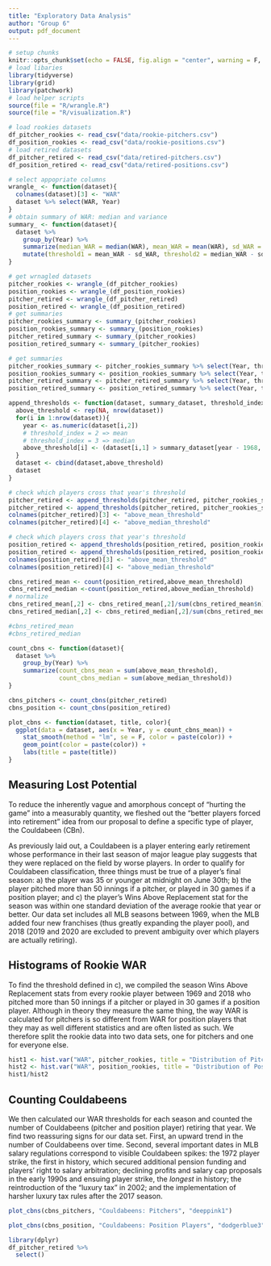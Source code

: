 ```yaml
---
title: "Exploratory Data Analysis"
author: "Group 6"
output: pdf_document
---
```


```r
# setup chunks
knitr::opts_chunk$set(echo = FALSE, fig.align = "center", warning = F, message = F)
# load libaries
library(tidyverse)
library(grid)
library(patchwork)
# load helper scripts
source(file = "R/wrangle.R")
source(file = "R/visualization.R")
```

```r
# load rookies datasets
df_pitcher_rookies <- read_csv("data/rookie-pitchers.csv")
df_position_rookies <- read_csv("data/rookie-positions.csv")
# load retired datasets
df_pitcher_retired <- read_csv("data/retired-pitchers.csv")
df_position_retired <- read_csv("data/retired-positions.csv")
```

```r
# select appopriate columns
wrangle_ <- function(dataset){
  colnames(dataset)[3] <- "WAR"
  dataset %>% select(WAR, Year)
}
# obtain summary of WAR: median and variance
summary_ <- function(dataset){
  dataset %>% 
    group_by(Year) %>%
    summarize(median_WAR = median(WAR), mean_WAR = mean(WAR), sd_WAR = sqrt(var(WAR))) %>%
    mutate(threshold1 = mean_WAR - sd_WAR, threshold2 = median_WAR - sd_WAR)
}
```

```r
# get wrnagled datasets
pitcher_rookies <- wrangle_(df_pitcher_rookies)
position_rookies <- wrangle_(df_position_rookies)
pitcher_retired <- wrangle_(df_pitcher_retired)
position_retired <- wrangle_(df_position_retired)
# get summaries
pitcher_rookies_summary <- summary_(pitcher_rookies)
position_rookies_summary <- summary_(position_rookies)
pitcher_retired_summary <- summary_(pitcher_rookies)
position_retired_summary <- summary_(pitcher_rookies)
```

```r
# get summaries
pitcher_rookies_summary <- pitcher_rookies_summary %>% select(Year, threshold1, threshold2)
position_rookies_summary <- position_rookies_summary %>% select(Year, threshold1, threshold2)
pitcher_retired_summary <- pitcher_retired_summary %>% select(Year, threshold1, threshold2)
position_retired_summary <- position_retired_summary %>% select(Year, threshold1, threshold2)
```


```r
append_thresholds <- function(dataset, summary_dataset, threshold_index){
  above_threshold <- rep(NA, nrow(dataset))
  for(i in 1:nrow(dataset)){
    year <- as.numeric(dataset[i,2])
    # threshold_index = 2 => mean
    # threshold_index = 3 => median
    above_threshold[i] <- (dataset[i,1] > summary_dataset[year - 1968, threshold_index])
  }
  dataset <- cbind(dataset,above_threshold)
  dataset
}
```

```r
# check which players cross that year's threshold
pitcher_retired <- append_thresholds(pitcher_retired, pitcher_rookies_summary, 2)
pitcher_retired <- append_thresholds(pitcher_retired, pitcher_rookies_summary, 3)
colnames(pitcher_retired)[3] <- "above_mean_threshold"
colnames(pitcher_retired)[4] <- "above_median_threshold"
```

```r
# check which players cross that year's threshold
position_retired <- append_thresholds(position_retired, position_rookies_summary, 2)
position_retired <- append_thresholds(position_retired, position_rookies_summary, 3)
colnames(position_retired)[3] <- "above_mean_threshold"
colnames(position_retired)[4] <- "above_median_threshold"
```

```r
cbns_retired_mean <- count(position_retired,above_mean_threshold)
cbns_retired_median <-count(position_retired,above_median_threshold)
# normalize
cbns_retired_mean[,2] <- cbns_retired_mean[,2]/sum(cbns_retired_mean$n)
cbns_retired_median[,2] <- cbns_retired_median[,2]/sum(cbns_retired_median$n)
```

```r
#cbns_retired_mean
#cbns_retired_median
```

```r
count_cbns <- function(dataset){
  dataset %>% 
    group_by(Year) %>%
    summarize(count_cbns_mean = sum(above_mean_threshold), 
              count_cbns_median = sum(above_median_threshold))
}
```

```r
cbns_pitchers <- count_cbns(pitcher_retired)
cbns_position <- count_cbns(position_retired)
```

```r
plot_cbns <- function(dataset, title, color){
  ggplot(data = dataset, aes(x = Year, y = count_cbns_mean)) + 
    stat_smooth(method = "lm", se = F, color = paste(color)) +
    geom_point(color = paste(color)) +
    labs(title = paste(title))
}
```

## Measuring Lost Potential

To reduce the inherently vague and amorphous concept of "hurting the game" into a measurably quantity, we fleshed out the "better players forced into retirement" idea from our proposal to define a specific type of player, the Couldabeen (CBn).

As previously laid out, a Couldabeen is a player entering early retirement whose performance in their last season of major league play suggests that they were replaced on the field by worse players. In order to qualify for Couldabeen classification, three things must be true of a player's final season: a) the player was 35 or younger at midnight on June 30th; b) the player pitched more than 50 innings if a pitcher, or played in 30 games if a position player; and c) the player's Wins Above Replacement stat for the season was within one standard deviation of the average rookie that year or better. Our data set includes all MLB seasons between 1969, when the MLB added four new franchises (thus greatly expanding the player pool), and 2018 (2019 and 2020 are excluded to prevent ambiguity over which players are actually retiring).

## Histograms of Rookie WAR

To find the threshold defined in c), we compiled the season Wins Above Replacement stats from every rookie player between 1969 and 2018 who pitched more than 50 innings if a pitcher or played in 30 games if a position player. Although in theory they measure the same thing, the way WAR is calculated for pitchers is so different from WAR for position players that they may as well different statistics and are often listed as such. We therefore split the rookie data into two data sets, one for pitchers and one for everyone else.

```r
hist1 <- hist.var("WAR", pitcher_rookies, title = "Distribution of Pitcher WAR in Rookie Season Between 1969 and 2018")
hist2 <- hist.var("WAR", position_rookies, title = "Distribution of Position Player WAR in Rookie Season Between 1969 and 2018")
hist1/hist2
```

\newpage

## Counting Couldabeens

We then calculated our WAR thresholds for each season and counted the number of Couldabeens (pitcher and position player) retiring that year. We find two reassuring signs for our data set. First, an upward trend in the number of Couldabeens over time. Second, several important dates in MLB salary regulations correspond to visible Couldabeen spikes: the 1972 player strike, the first in history, which secured additional pension funding and players' right to salary arbitration; declining profits and salary cap proposals in the early 1990s and ensuing player strike, the *longest* in history; the reintroduction of the "luxury tax" in 2002; and the implementation of harsher luxury tax rules after the 2017 season.

```r
plot_cbns(cbns_pitchers, "Couldabeens: Pitchers", "deeppink1")
```

```r
plot_cbns(cbns_position, "Couldabeens: Position Players", "dodgerblue3")
```


```r
library(dplyr)
df_pitcher_retired %>%
  select()
```






